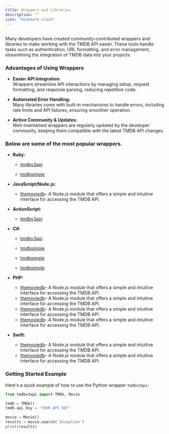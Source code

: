 ```yaml
---
title: Wrappers and Libraries
description: ""
icon: "bookmark-slash"
---
```


##

Many developers have created community-contributed wrappers and libraries to make working with the TMDB API easier. 
These tools handle tasks such as authentication, URL formatting, and error management, streamlining the integration of TMDB data into your projects. 

### Advantages of Using Wrappers

- **Easier API Integration:**  
  Wrappers streamline API interactions by managing setup, request formatting, and response parsing, reducing repetitive code.

- **Automated Error Handling:**  
  Many libraries come with built-in mechanisms to handle errors, including rate limits and API failures, ensuring smoother operation.

- **Active Community & Updates:**  
  Well-maintained wrappers are regularly updated by the developer community, keeping them compatible with the latest TMDB API changes.

### Below are some of the most popular wrappers.

- **Ruby:**  
  - <a href="https://github.com/18Months/themoviedb-api/" target="_self">tmdbv3api</a> 
  
  - <a href="https://github.com/ahmetabdi/themoviedb/" target="_self">tmdbsimple</a> 

- **JavaScript/Node.js:**  
  - <a href="https://www.npmjs.com/package/themoviedb" target="_self">themoviedb</a>– A Node.js module that offers a simple and intuitive interface for accessing the TMDB API.  

- **ActionScript:**  
  - <a href="https://github.com/swagnag/TheMovieDatabaseAS3" target="_self">tmdbv3api</a> 
  
- **C#:**  
  - <a href="https://github.com/LordMike/TMDbLib/" target="_self">tmdbv3api</a> 
  
  - <a href="http://www.nuget.org/packages/Hasseware.TheMovieDB/" target="_self">tmdbsimple</a> 

  - <a href="https://github.com/nCubed/TheMovieDbWrapper/" target="_self">tmdbsimple</a> 

  - <a href="http://wattmdb.codeplex.com/" target="_self">tmdbsimple</a> 

- **PHP:**  
  - <a href="https://github.com/wtfzdotnet/php-tmdb-api/" target="_self">themoviedb</a>– A Node.js module that offers a simple and intuitive interface for accessing the TMDB API.  
  - <a href="https://github.com/wtfzdotnet/WtfzTmdbBundle/" target="_self">themoviedb</a>– A Node.js module that offers a simple and intuitive interface for accessing the TMDB API.  
  - <a href="https://github.com/pixelead0/tmdb_v3-PHP-API-/" target="_self">themoviedb</a>– A Node.js module that offers a simple and intuitive interface for accessing the TMDB API.  
  - <a href="https://github.com/kriboogh/TMDB4PHP/" target="_self">themoviedb</a>– A Node.js module that offers a simple and intuitive interface for accessing the TMDB API.  

- **Swift:**  
  - <a href="https://github.com/adamayoung/TMDb" target="_self">themoviedb</a>– A Node.js module that offers a simple and intuitive interface for accessing the TMDB API.  
  - <a href="https://github.com/gkye/TheMovieDatabaseSwiftWrapper/" target="_self">themoviedb</a>– A Node.js module that offers a simple and intuitive interface for accessing the TMDB API.  

### Getting Started Example

Here's a quick example of how to use the Python wrapper `tmdbv3api`:

```python
from tmdbv3api import TMDb, Movie

tmdb = TMDb()
tmdb.api_key = 'YOUR_API_KEY'

movie = Movie()
results = movie.search('Inception')
print(results)